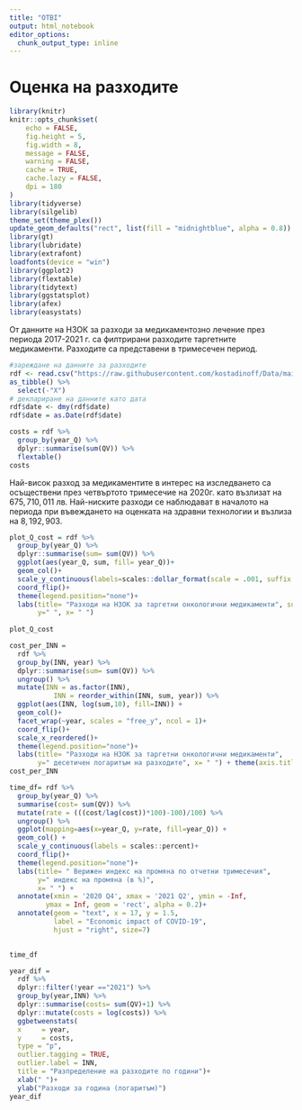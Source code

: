 ```yaml
---
title: "OTBI"
output: html_notebook
editor_options: 
  chunk_output_type: inline
---
```


# Оценка на разходите

```r
library(knitr)
knitr::opts_chunk$set(
	echo = FALSE,
	fig.height = 5,
	fig.width = 8,
	message = FALSE,
	warning = FALSE,
	cache = TRUE,
	cache.lazy = FALSE,
	dpi = 180
)
library(tidyverse)
library(silgelib)
theme_set(theme_plex())
update_geom_defaults("rect", list(fill = "midnightblue", alpha = 0.8))
library(gt)
library(lubridate)
library(extrafont)
loadfonts(device = "win")
library(ggplot2)
library(flextable)
library(tidytext)
library(ggstatsplot)
library(afex)
library(easystats)
```

От данните на НЗОК за разходи за медикаментозно лечение през периода 2017-2021 г. са филтрирани разходите таргетните медикаменти. Разходите са представени в тримесечен период. 

```r
#зареждане на данните за разходите
rdf <- read.csv("https://raw.githubusercontent.com/kostadinoff/Data/main/OTBI/rdf_cost.csv", stringsAsFactors=TRUE) %>% 
as_tibble() %>% 
  select(-"X")
# деклариране на данните като дата
rdf$date <- dmy(rdf$date)
rdf$date = as.Date(rdf$date)

```

```r
costs = rdf %>% 
  group_by(year_Q) %>% 
  dplyr::summarise(sum(QV)) %>% 
  flextable()
costs
```

Най-висок разход за медикаментите в интерес на изследването са осъществени през четвъртото тримесечие на 2020г. като възлизат на $675,710,011$ лв. Най-ниските разходи се наблюдават в началото на периода при въвеждането на оценката на здравни технологии и възлиза на $8,192,903$. 

```r
plot_Q_cost = rdf %>% 
  group_by(year_Q) %>% 
  dplyr::summarise(sum= sum(QV)) %>% 
  ggplot(aes(year_Q, sum, fill= year_Q))+
  geom_col()+
  scale_y_continuous(labels=scales::dollar_format(scale = .001, suffix = " мил.лв", prefix = " "))+
  coord_flip()+
  theme(legend.position="none")+
  labs(title= "Разходи на НЗОК за таргетни онкологични медикаменти", subtitle = " в милиони лева, по тримесечие",
       y=" ", x= " ")
  
plot_Q_cost
```
```r
cost_per_INN = 
  rdf %>% 
  group_by(INN, year) %>% 
  dplyr::summarise(sum= sum(QV)) %>% 
  ungroup() %>% 
  mutate(INN = as.factor(INN),
           INN = reorder_within(INN, sum, year)) %>%
  ggplot(aes(INN, log(sum,10), fill=INN)) +
  geom_col()+
  facet_wrap(~year, scales = "free_y", ncol = 1)+
  coord_flip()+
  scale_x_reordered()+
  theme(legend.position="none")+
  labs(title= "Разходи на НЗОК за таргетни онкологични медикаменти",
       y=" десетичен логаритъм на разходите", x= " ") + theme(axis.title = element_text(family = "Courier")) +labs(alpha = 0.6)
cost_per_INN
```

```r
time_df= rdf %>% 
  group_by(year_Q) %>% 
  summarise(cost= sum(QV)) %>% 
  mutate(rate = (((cost/lag(cost))*100)-100)/100) %>%
  ungroup() %>% 
  ggplot(mapping=aes(x=year_Q, y=rate, fill=year_Q)) +
  geom_col() +
  scale_y_continuous(labels = scales::percent)+
  coord_flip()+
  theme(legend.position="none")+
  labs(title= " Верижен индекс на промяна по отчетни тримесечия", 
       y=" индекс на промяна (в %)", 
       x= " ") +
  annotate(xmin = '2020 Q4', xmax = '2021 Q2', ymin = -Inf,
         ymax = Inf, geom = 'rect', alpha = 0.2)+
  annotate(geom = "text", x = 17, y = 1.5, 
           label = "Economic impact of COVID-19", 
           hjust = "right", size=7)

  
time_df
```

```r

year_dif =
  rdf %>% 
  dplyr::filter(!year =="2021") %>% 
  group_by(year,INN) %>% 
  dplyr::summarise(costs= sum(QV)+1) %>% 
  dplyr::mutate(costs = log(costs)) %>% 
  ggbetweenstats(
  x     = year,
  y     = costs,
  type = "p",
  outlier.tagging = TRUE,
  outlier.label = INN,
  title = "Разпределение на разходите по години")+
  xlab(" ")+
  ylab("Разходи за година (логаритъм)")
year_dif

```

